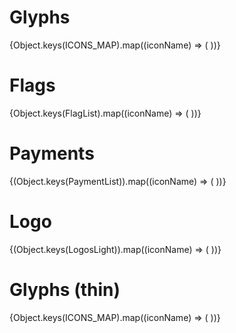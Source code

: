 
<Meta title='Display/Icon/Icons' />

# Glyphs

<ClickUIProvider theme='dark'>
  <IconGallery>
    {Object.keys(ICONS_MAP).map((iconName) => (
      <IconItem name={iconName} key={iconName}>
        <Icon name={iconName} />
      </IconItem>
    ))}
  </IconGallery>
</ClickUIProvider>

# Flags

<IconGallery>
  {Object.keys(FlagList).map((iconName) => (
    <IconItem name={iconName} key={iconName}>
      <Icon name={iconName} />
    </IconItem>
  ))}
</IconGallery>

# Payments

<IconGallery>
  {(Object.keys(PaymentList)).map((iconName) => (
    <IconItem name={iconName} key={iconName}>
      <Icon name={iconName} />
    </IconItem>
  ))}
</IconGallery>

# Logo

<ClickUIProvider theme='dark'>
  <IconGallery>
    {(Object.keys(LogosLight)).map((iconName) => (
      <IconItem name={iconName} key={iconName}>
        <Icon name={iconName} />
      </IconItem>
    ))}
  </IconGallery>
</ClickUIProvider>

# Glyphs (thin)

<ClickUIProvider theme='dark'>
  <IconGallery>
    {Object.keys(ICONS_MAP).map((iconName) => (
      <IconItem name={iconName} key={iconName}>
        <Icon name={iconName} weight="thin" />
      </IconItem>
    ))}
  </IconGallery>
</ClickUIProvider>

